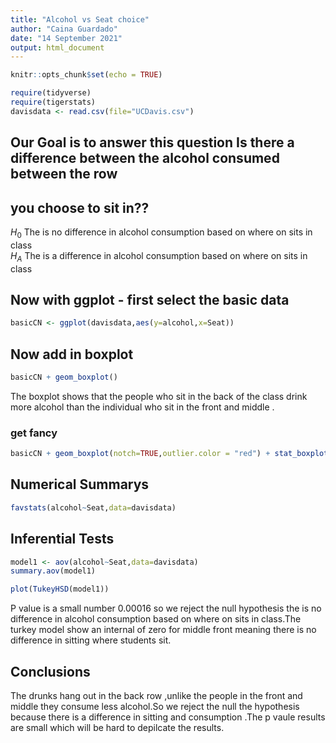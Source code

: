 ```yaml
---
title: "Alcohol vs Seat choice"
author: "Caina Guardado"
date: "14 September 2021"
output: html_document
---
```


```r
knitr::opts_chunk$set(echo = TRUE)
```

```r
require(tidyverse)
require(tigerstats)
davisdata <- read.csv(file="UCDavis.csv")
```
## Our Goal is to answer this question Is there a difference between the alcohol consumed between the row
## you choose to sit in??

$H_0$ The is no difference in alcohol consumption based on where on sits in class  
$H_A$ The is a difference in alcohol consumption based on where on sits in class

## Now with ggplot - first select the basic data

```r
basicCN <- ggplot(davisdata,aes(y=alcohol,x=Seat))
```
## Now add in boxplot

```r
basicCN + geom_boxplot()
```
  
 
  The boxplot shows that the people who sit in the back of the class drink more alcohol than the individual who sit in the front and middle  .
  
### get fancy  

```r
basicCN + geom_boxplot(notch=TRUE,outlier.color = "red") + stat_boxplot(geom ='errorbar') + labs(title="Fancy notch boxplot \n with 2 lines")
```

## Numerical Summarys 
```r
favstats(alcohol~Seat,data=davisdata)
```
 

## Inferential Tests

```r
model1 <- aov(alcohol~Seat,data=davisdata)
summary.aov(model1)
```


```r
plot(TukeyHSD(model1))
```

P value is a small number 0.00016  so we reject the null hypothesis the is no difference in alcohol consumption based on where on sits in class.The turkey model show an internal of zero for middle front  meaning there is no difference in sitting where students sit.

## Conclusions
The drunks hang out in the back row ,unlike the people in the front and middle they consume less alcohol.So we reject the null the hypothesis because there is a difference in sitting and consumption .The p vaule results are small which will be hard to depilcate the results.


